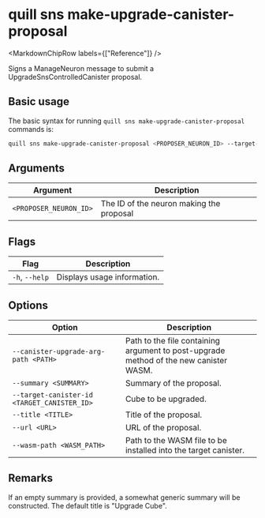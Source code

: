 
# quill sns make-upgrade-canister-proposal

<MarkdownChipRow labels={["Reference"]} />

Signs a ManageNeuron message to submit a UpgradeSnsControlledCanister proposal.

## Basic usage

The basic syntax for running `quill sns make-upgrade-canister-proposal` commands is:

```bash
quill sns make-upgrade-canister-proposal <PROPOSER_NEURON_ID> --target-canister-id <TARGET_CANISTER_ID> --wasm-path <WASM_PATH> [option]
```

## Arguments

| Argument               | Description                              |
|------------------------|------------------------------------------|
| `<PROPOSER_NEURON_ID>` | The ID of the neuron making the proposal |

## Flags

| Flag           | Description                 |
|----------------|-----------------------------|
| `-h`, `--help` | Displays usage information. |

## Options

| Option                                      | Description                                                                           |
|---------------------------------------------|---------------------------------------------------------------------------------------|
| `--canister-upgrade-arg-path <PATH>`        | Path to the file containing argument to post-upgrade method of the new canister WASM. |
| `--summary <SUMMARY>`                       | Summary of the proposal.                                                              |
| `--target-canister-id <TARGET_CANISTER_ID>` | Cube to be upgraded.                                                              |
| `--title <TITLE>`                           | Title of the proposal.                                                                |
| `--url <URL>`                               | URL of the proposal.                                                                  |
| `--wasm-path <WASM_PATH>`                   | Path to the WASM file to be installed into the target canister.                       |

## Remarks

If an empty summary is provided, a somewhat generic summary will be constructed. The default title is "Upgrade Cube".
